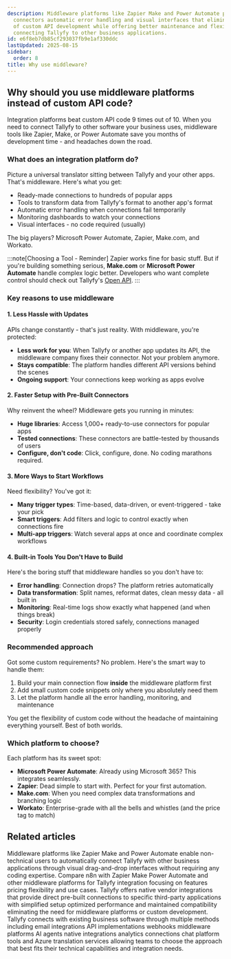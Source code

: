 ```yaml
---
description: Middleware platforms like Zapier Make and Power Automate provide pre-built
  connectors automatic error handling and visual interfaces that eliminate months
  of custom API development while offering better maintenance and flexibility for
  connecting Tallyfy to other business applications.
id: e6f8eb7db85cf293037fb9e1af330ddc
lastUpdated: 2025-08-15
sidebar:
  order: 8
title: Why use middleware?
---
```


## Why should you use middleware platforms instead of custom API code?

Integration platforms beat custom API code 9 times out of 10. When you need to connect Tallyfy to other software your business uses, middleware tools like Zapier, Make, or Power Automate save you months of development time - and headaches down the road.

### What does an integration platform do?

Picture a universal translator sitting between Tallyfy and your other apps. That's middleware. Here's what you get:

- Ready-made connections to hundreds of popular apps
- Tools to transform data from Tallyfy's format to another app's format
- Automatic error handling when connections fail temporarily
- Monitoring dashboards to watch your connections
- Visual interfaces - no code required (usually)

The big players? Microsoft Power Automate, Zapier, Make.com, and Workato.

:::note[Choosing a Tool - Reminder]
Zapier works fine for basic stuff. But if you're building something serious, **Make.com** or **Microsoft Power Automate** handle complex logic better. Developers who want complete control should check out Tallyfy's [Open API](/products/pro/integrations/open-api/).
:::

### Key reasons to use middleware

#### 1. Less Hassle with Updates

APIs change constantly - that's just reality. With middleware, you're protected:

- **Less work for you**: When Tallyfy or another app updates its API, the middleware company fixes their connector. Not your problem anymore.
- **Stays compatible**: The platform handles different API versions behind the scenes
- **Ongoing support**: Your connections keep working as apps evolve

#### 2. Faster Setup with Pre-Built Connectors

Why reinvent the wheel? Middleware gets you running in minutes:

- **Huge libraries**: Access 1,000+ ready-to-use connectors for popular apps
- **Tested connections**: These connectors are battle-tested by thousands of users
- **Configure, don't code**: Click, configure, done. No coding marathons required.

#### 3. More Ways to Start Workflows

Need flexibility? You've got it:

- **Many trigger types**: Time-based, data-driven, or event-triggered - take your pick
- **Smart triggers**: Add filters and logic to control exactly when connections fire
- **Multi-app triggers**: Watch several apps at once and coordinate complex workflows

#### 4. Built-in Tools You Don't Have to Build

Here's the boring stuff that middleware handles so you don't have to:

- **Error handling**: Connection drops? The platform retries automatically
- **Data transformation**: Split names, reformat dates, clean messy data - all built in
- **Monitoring**: Real-time logs show exactly what happened (and when things break)
- **Security**: Login credentials stored safely, connections managed properly

### Recommended approach

Got some custom requirements? No problem. Here's the smart way to handle them:

1. Build your main connection flow **inside** the middleware platform first
2. Add small custom code snippets only where you absolutely need them
3. Let the platform handle all the error handling, monitoring, and maintenance

You get the flexibility of custom code without the headache of maintaining everything yourself. Best of both worlds.

<lite-vimeo videoid="349793950"></lite-vimeo>

### Which platform to choose?

Each platform has its sweet spot:

- **Microsoft Power Automate**: Already using Microsoft 365? This integrates seamlessly.
- **Zapier**: Dead simple to start with. Perfect for your first automation.
- **Make.com**: When you need complex data transformations and branching logic
- **Workato**: Enterprise-grade with all the bells and whistles (and the price tag to match)


## Related articles
<CardGrid>
<LinkTitleCard header="<b>Integrations > Middleware</b>" href="/products/pro/integrations/middleware/" > Middleware platforms like Zapier Make and Power Automate enable non-technical users to automatically connect Tallyfy with other business applications through visual drag-and-drop interfaces without requiring any coding expertise. </LinkTitleCard>
<LinkTitleCard header="<b>N8N > n8n vs other middleware platforms</b>" href="/products/pro/integrations/middleware/n8n/n8n-vs-other-middleware-platforms/" > Compare n8n with Zapier Make Power Automate and other middleware platforms for Tallyfy integration focusing on features pricing flexibility and use cases. </LinkTitleCard>
<LinkTitleCard header="<b>Integrations > Vendors</b>" href="/products/pro/integrations/vendors/" > Tallyfy offers native vendor integrations that provide direct pre-built connections to specific third-party applications with simplified setup optimized performance and maintained compatibility eliminating the need for middleware platforms or custom development. </LinkTitleCard>
<LinkTitleCard header="<b>Pro > Integrations</b>" href="/products/pro/integrations/" > Tallyfy connects with existing business software through multiple methods including email integrations API implementations webhooks middleware platforms AI agents native integrations analytics connections chat platform tools and Azure translation services allowing teams to choose the approach that best fits their technical capabilities and integration needs. </LinkTitleCard>
</CardGrid>